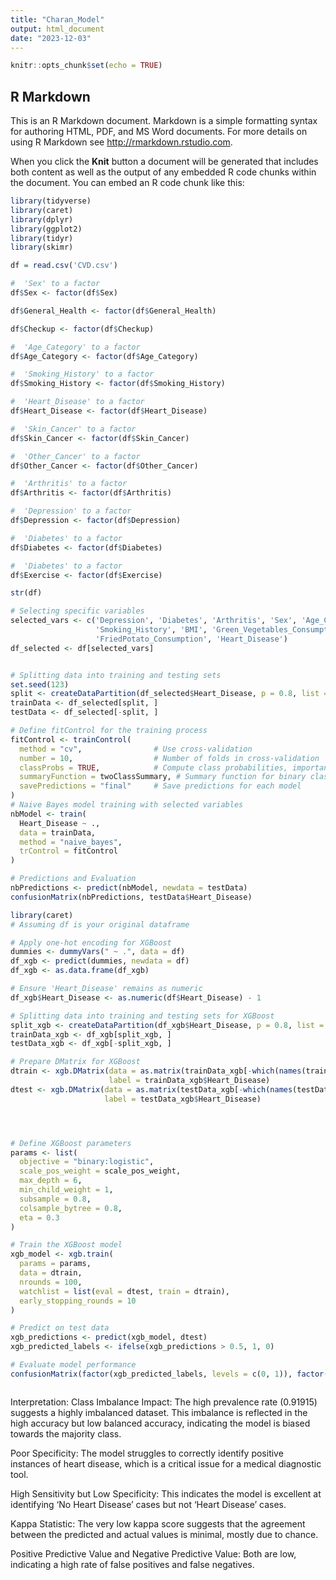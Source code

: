 ```yaml
---
title: "Charan_Model"
output: html_document
date: "2023-12-03"
---
```


```r
knitr::opts_chunk$set(echo = TRUE)
```

## R Markdown

This is an R Markdown document. Markdown is a simple formatting syntax for authoring HTML, PDF, and MS Word documents. For more details on using R Markdown see <http://rmarkdown.rstudio.com>.

When you click the **Knit** button a document will be generated that includes both content as well as the output of any embedded R code chunks within the document. You can embed an R code chunk like this:

```r
library(tidyverse)
library(caret)
library(dplyr)
library(ggplot2)
library(tidyr)
library(skimr)
```
```R
df = read.csv('CVD.csv')

#  'Sex' to a factor
df$Sex <- factor(df$Sex)

df$General_Health <- factor(df$General_Health)

df$Checkup <- factor(df$Checkup)

#  'Age_Category' to a factor
df$Age_Category <- factor(df$Age_Category)

#  'Smoking_History' to a factor
df$Smoking_History <- factor(df$Smoking_History)

#  'Heart_Disease' to a factor
df$Heart_Disease <- factor(df$Heart_Disease)

#  'Skin_Cancer' to a factor
df$Skin_Cancer <- factor(df$Skin_Cancer)

#  'Other_Cancer' to a factor
df$Other_Cancer <- factor(df$Other_Cancer)

#  'Arthritis' to a factor
df$Arthritis <- factor(df$Arthritis)

#  'Depression' to a factor
df$Depression <- factor(df$Depression)

#  'Diabetes' to a factor
df$Diabetes <- factor(df$Diabetes)

#  'Diabetes' to a factor
df$Exercise <- factor(df$Exercise)

str(df)

```
```R

# Selecting specific variables
selected_vars <- c('Depression', 'Diabetes', 'Arthritis', 'Sex', 'Age_Category', 
                   'Smoking_History', 'BMI', 'Green_Vegetables_Consumption', 
                   'FriedPotato_Consumption', 'Heart_Disease')
df_selected <- df[selected_vars]


# Splitting data into training and testing sets
set.seed(123)
split <- createDataPartition(df_selected$Heart_Disease, p = 0.8, list = FALSE)
trainData <- df_selected[split, ]
testData <- df_selected[-split, ]

```

```R
# Define fitControl for the training process
fitControl <- trainControl(
  method = "cv",                # Use cross-validation
  number = 10,                  # Number of folds in cross-validation
  classProbs = TRUE,            # Compute class probabilities, important for some models
  summaryFunction = twoClassSummary, # Summary function for binary classification
  savePredictions = "final"     # Save predictions for each model
)
# Naive Bayes model training with selected variables
nbModel <- train(
  Heart_Disease ~ ., 
  data = trainData, 
  method = "naive_bayes", 
  trControl = fitControl
)

# Predictions and Evaluation
nbPredictions <- predict(nbModel, newdata = testData)
confusionMatrix(nbPredictions, testData$Heart_Disease)


```

```R

library(caret)
# Assuming df is your original dataframe

# Apply one-hot encoding for XGBoost
dummies <- dummyVars(" ~ .", data = df)
df_xgb <- predict(dummies, newdata = df)
df_xgb <- as.data.frame(df_xgb)

# Ensure 'Heart_Disease' remains as numeric
df_xgb$Heart_Disease <- as.numeric(df$Heart_Disease) - 1

# Splitting data into training and testing sets for XGBoost
split_xgb <- createDataPartition(df_xgb$Heart_Disease, p = 0.8, list = FALSE)
trainData_xgb <- df_xgb[split_xgb, ]
testData_xgb <- df_xgb[-split_xgb, ]

# Prepare DMatrix for XGBoost
dtrain <- xgb.DMatrix(data = as.matrix(trainData_xgb[-which(names(trainData_xgb) == "Heart_Disease")]), 
                      label = trainData_xgb$Heart_Disease)
dtest <- xgb.DMatrix(data = as.matrix(testData_xgb[-which(names(testData_xgb) == "Heart_Disease")]), 
                     label = testData_xgb$Heart_Disease)




# Define XGBoost parameters
params <- list(
  objective = "binary:logistic",
  scale_pos_weight = scale_pos_weight,
  max_depth = 6,
  min_child_weight = 1,
  subsample = 0.8,
  colsample_bytree = 0.8,
  eta = 0.3
)

# Train the XGBoost model
xgb_model <- xgb.train(
  params = params,
  data = dtrain,
  nrounds = 100,
  watchlist = list(eval = dtest, train = dtrain),
  early_stopping_rounds = 10
)

# Predict on test data
xgb_predictions <- predict(xgb_model, dtest)
xgb_predicted_labels <- ifelse(xgb_predictions > 0.5, 1, 0)

# Evaluate model performance
confusionMatrix(factor(xgb_predicted_labels, levels = c(0, 1)), factor(as.numeric(testData$Heart_Disease) - 1, levels = c(0, 1)))



```
Interpretation:
Class Imbalance Impact: The high prevalence rate (0.91915) suggests a highly imbalanced dataset. This imbalance is reflected in the high accuracy but low balanced accuracy, indicating the model is biased towards the majority class.

Poor Specificity: The model struggles to correctly identify positive instances of heart disease, which is a critical issue for a medical diagnostic tool.

High Sensitivity but Low Specificity: This indicates the model is excellent at identifying 'No Heart Disease' cases but not 'Heart Disease' cases.

Kappa Statistic: The very low kappa score suggests that the agreement between the predicted and actual values is minimal, mostly due to chance.

Positive Predictive Value and Negative Predictive Value: Both are low, indicating a high rate of false positives and false negatives.
